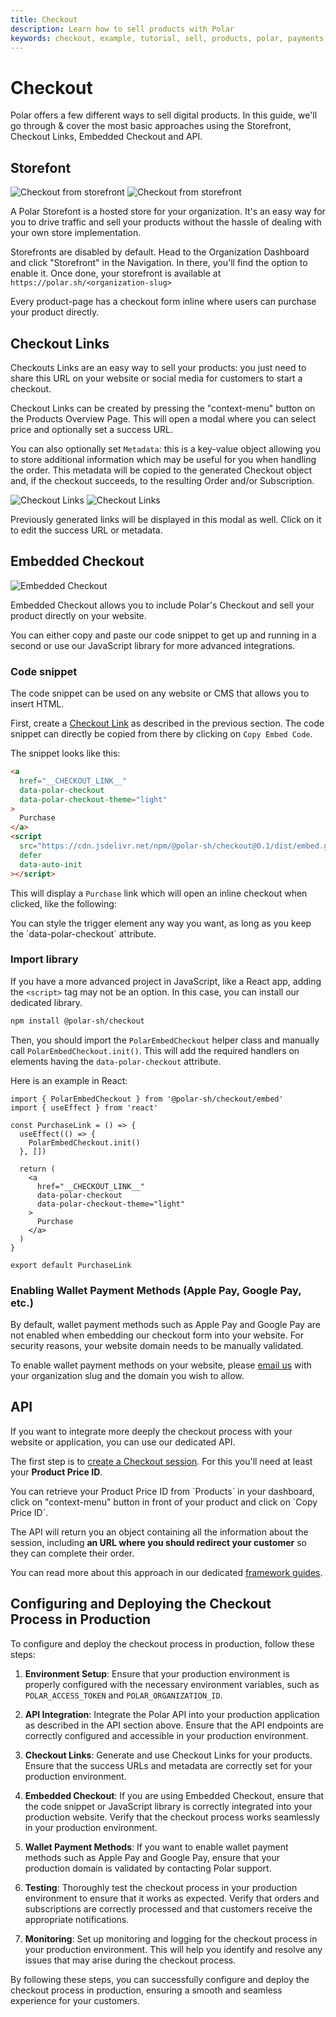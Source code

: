 ```yaml
---
title: Checkout
description: Learn how to sell products with Polar
keywords: checkout, example, tutorial, sell, products, polar, payments, storefront, embedded checkout, api
---
```



# Checkout

Polar offers a few different ways to sell digital products. In this guide, we'll go through & cover the most basic approaches using the Storefront, Checkout Links, Embedded Checkout and API.

## Storefont

![Checkout from storefront](./storefront.light.png)
![Checkout from storefront](./storefront.dark.png)

A Polar Storefont is a hosted store for your organization. It's an easy way for you to drive traffic and sell your products without the hassle of dealing with your own store implementation.

Storefronts are disabled by default. Head to the Organization Dashboard and click "Storefront" in the Navigation. In there, you'll find the option to enable it. Once done, your storefront is available at `https://polar.sh/<organization-slug>`

Every product-page has a checkout form inline where users can purchase your product directly.

## Checkout Links

Checkouts Links are an easy way to sell your products: you just need to share this URL on your website or social media for customers to start a checkout.

Checkout Links can be created by pressing the "context-menu" button on the Products Overview Page. This will open a modal where you can select price and optionally set a success URL.

You can also optionally set `Metadata`: this is a key-value object allowing you to store additional information which may be useful for you when handling the order. This metadata will be copied to the generated Checkout object and, if the checkout succeeds, to the resulting Order and/or Subscription.

![Checkout Links](./checkout_link.light.png)
![Checkout Links](./checkout_link.dark.png)

<Callout type="TIP">
  Previously generated links will be displayed in this modal as well. Click on
  it to edit the success URL or metadata.
</Callout>

## Embedded Checkout

![Embedded Checkout](./embedded_checkout.png)

Embedded Checkout allows you to include Polar's Checkout and sell your product directly on your website.

You can either copy and paste our code snippet to get up and running in a second or use our JavaScript library for more advanced integrations.

### Code snippet

The code snippet can be used on any website or CMS that allows you to insert HTML.

First, create a [Checkout Link](#checkout-links) as described in the previous section. The code snippet can directly be copied from there by clicking on `Copy Embed Code`.

The snippet looks like this:

```html
<a
  href="__CHECKOUT_LINK__"
  data-polar-checkout
  data-polar-checkout-theme="light"
>
  Purchase
</a>
<script
  src="https://cdn.jsdelivr.net/npm/@polar-sh/checkout@0.1/dist/embed.global.js"
  defer
  data-auto-init
></script>
```

This will display a `Purchase` link which will open an inline checkout when clicked, like the following: <CheckoutEmbedExample />

<Callout type="TIP">
  You can style the trigger element any way you want, as long as you keep the
  `data-polar-checkout` attribute.
</Callout>

### Import library

If you have a more advanced project in JavaScript, like a React app, adding the `<script>` tag may not be an option. In this case, you can install our dedicated library.

```bash
npm install @polar-sh/checkout
```

Then, you should import the `PolarEmbedCheckout` helper class and manually call `PolarEmbedCheckout.init()`. This will add the required handlers on elements having the `data-polar-checkout` attribute.

Here is an example in React:

```tsx
import { PolarEmbedCheckout } from '@polar-sh/checkout/embed'
import { useEffect } from 'react'

const PurchaseLink = () => {
  useEffect(() => {
    PolarEmbedCheckout.init()
  }, [])

  return (
    <a
      href="__CHECKOUT_LINK__"
      data-polar-checkout
      data-polar-checkout-theme="light"
    >
      Purchase
    </a>
  )
}

export default PurchaseLink
```

### Enabling Wallet Payment Methods (Apple Pay, Google Pay, etc.)

By default, wallet payment methods such as Apple Pay and Google Pay are not enabled when embedding our checkout form into your website. For security reasons, your website domain needs to be manually validated.

To enable wallet payment methods on your website, please [email us](mailto:support@polar.sh?subject=Enable%20Wallet%20Payment%20Methods&body=Please%20enable%20wallet%20payment%20methods%20for%20the%20following%20domain%3A%20%5Byour-domain.com%5D%0AOrganization%20Slug%3A%20%5Byour-organization-slug%5D%0A%0A) with your organization slug and the domain you wish to allow.

## API

If you want to integrate more deeply the checkout process with your website or application, you can use our dedicated API.

The first step is to [create a Checkout session](/docs/api/v1/checkouts/custom/post). For this you'll need at least your **Product Price ID**.

<Callout type="TIP">
  You can retrieve your Product Price ID from `Products` in your dashboard,
  click on "context-menu" button in front of your product and click on `Copy
  Price ID`.
</Callout>

The API will return you an object containing all the information about the session, including **an URL where you should redirect your customer** so they can complete their order.

You can read more about this approach in our dedicated [framework guides](/docs/developers/guides).

## Configuring and Deploying the Checkout Process in Production

To configure and deploy the checkout process in production, follow these steps:

1. **Environment Setup**: Ensure that your production environment is properly configured with the necessary environment variables, such as `POLAR_ACCESS_TOKEN` and `POLAR_ORGANIZATION_ID`.

2. **API Integration**: Integrate the Polar API into your production application as described in the API section above. Ensure that the API endpoints are correctly configured and accessible in your production environment.

3. **Checkout Links**: Generate and use Checkout Links for your products. Ensure that the success URLs and metadata are correctly set for your production environment.

4. **Embedded Checkout**: If you are using Embedded Checkout, ensure that the code snippet or JavaScript library is correctly integrated into your production website. Verify that the checkout process works seamlessly in your production environment.

5. **Wallet Payment Methods**: If you want to enable wallet payment methods such as Apple Pay and Google Pay, ensure that your production domain is validated by contacting Polar support.

6. **Testing**: Thoroughly test the checkout process in your production environment to ensure that it works as expected. Verify that orders and subscriptions are correctly processed and that customers receive the appropriate notifications.

7. **Monitoring**: Set up monitoring and logging for the checkout process in your production environment. This will help you identify and resolve any issues that may arise during the checkout process.

By following these steps, you can successfully configure and deploy the checkout process in production, ensuring a smooth and seamless experience for your customers.
